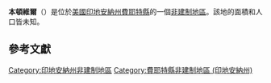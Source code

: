 {{noteTA
|G1=USState
|G2=地名
|G3=Unit
}}
{{Infobox settlement
|official_name            = 本頓維爾
|native_name = Bentonville
|settlement_type          = [[非建制地區|非建制地區]]
|image_skyline            = 
|imagesize                = 
|pushpin_map              = USA Indiana
|pushpin_label            = 本頓維爾
|pushpin_label_position   = top
|pushpin_map_caption      = 本頓維爾在印地安納州的位置
|subdivision_type         = [[世界政區索引|國家]]
|subdivision_type1        = [[美国州份|州份]]
|subdivision_type2        = [[印地安納州行政区划|縣]]
|subdivision_name         = [[美国|美国]]
|subdivision_name1        = [[印地安納州|印地安納州]]
|subdivision_name2        = [[費耶特縣_(印地安納州)|費耶特縣]]
|elevation_ft             = 1060
|elevation_m              = 323
|area_total_km2           = 
|area_total_sq_mi         = 
|area_land_km2            = 
|area_land_sq_mi          = 
|area_water_km2           = 
|area_water_sq_mi         = 
|population_as_of         = 2010
|population_footnotes     = 
|population_total         = 
|population_metro         = 
|population_density_km2   = auto
|population_density_sq_mi = auto
|timezone                 = [[北美东部时区|北美东部时区]]
|utc_offset               = -5
|coordinates              = {{coord|39|44|43|N|85|11|39|W|display=inline,title}}
| coor_pinpoint           = 
| coordinates_footnotes   = 
|timezone_DST             = EDT
|utc_offset_DST           = -4
|postal_code_type         = [[美國郵區編號|郵區編號]]
|postal_code              = 47332
|area_code                = {{link-en|电话区号317|Area code 317|317}}
|blank_name = [[地名信息系统|GNIS ID]]
|blank_info = 430830<ref name="GNIS">{{cite gnis|430830|Bentonville}}</ref>
}}
'''本頓維爾'''（{{lang-en|Bentonville}}）是位於[[美國|美國]][[印地安納州|印地安納州]][[費耶特縣_(印地安納州)|費耶特縣]]的一個[[非建制地區|非建制地區]]。該地的面積和人口皆未知。

== 參考文獻 ==
{{reflist}}

{{費耶特縣 (印地安納州)}}

{{DEFAULTSORT:Bentonville}}
[[Category:印地安納州非建制地區|Category:印地安納州非建制地區]]
[[Category:費耶特縣非建制地區_(印地安納州)|Category:費耶特縣非建制地區 (印地安納州)]]

{{Indiana-geo-stub}}